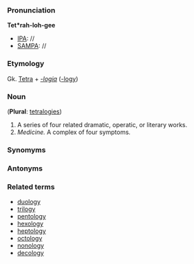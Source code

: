 ===Pronunciation===

'''Tet*rah-loh-gee'''
*[[IPA]]: //
*[[SAMPA]]: //
===Etymology===

Gk. [[Tetra]] + ''[[-logia]]'' ([[-logy]])
=== Noun ===

('''Plural''': [[tetralogies]])


#A series of four related dramatic, operatic, or literary works. 
#''Medicine.'' A complex of four symptoms. 

===Synomyms===
===Antonyms===
===Related terms===
*[[duology]]
*[[trilogy]]
*[[pentology]]
*[[hexology]]
*[[heptology]]
*[[octology]]
*[[nonology]]
*[[decology]]